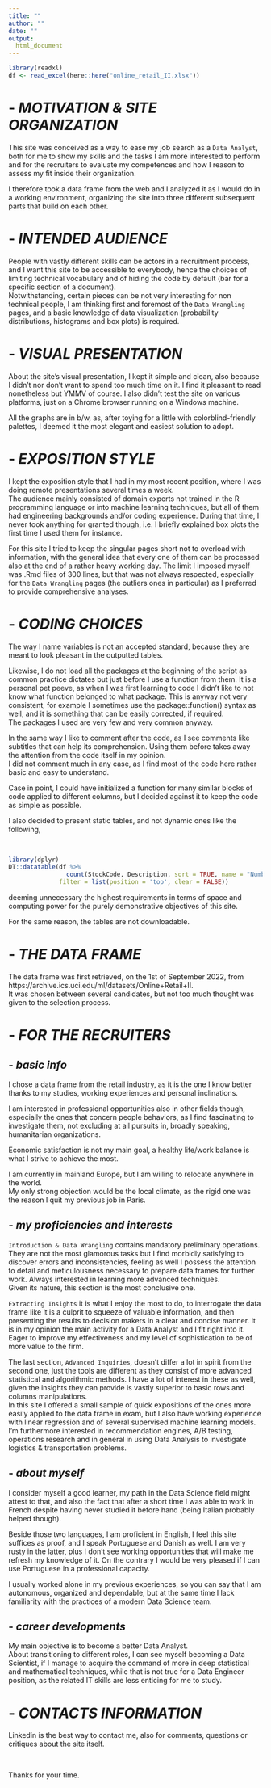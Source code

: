 ```yaml
---
title: ""
author: ""
date: ""
output: 
  html_document
---
```


```r
library(readxl)
df <- read_excel(here::here("online_retail_II.xlsx"))
```

# - *MOTIVATION & SITE ORGANIZATION*

This site was conceived as a way to ease my job search as a `Data Analyst`, both for me to show my skills and the tasks I am more interested to perform and for the recruiters to evaluate my competences and how I reason to assess my fit inside their organization.

I therefore took a data frame from the web and I analyzed it as I would do in a working environment, organizing the site into three different subsequent parts that build on each other.

# - *INTENDED AUDIENCE*

People with vastly different skills can be actors in a recruitment process, and I want this site to be accessible to everybody, hence the choices of limiting technical vocabulary and of hiding the code by default (bar for a specific section of a document).  
Notwithstanding, certain pieces can be not very interesting for non technical people, I am thinking first and foremost of the `Data Wrangling` pages, and a basic knowledge of data visualization (probability distributions, histograms and box plots) is required.

# - *VISUAL PRESENTATION*

About the site's visual presentation, I kept it simple and clean, also because I didn't nor don't want to spend too much time on it. I find it pleasant to read nonetheless but YMMV of course. I also didn't test the site on various platforms, just on a Chrome browser running on a Windows machine.

All the graphs are in b/w, as, after toying for a little with colorblind-friendly palettes, I deemed it the most elegant and easiest solution to adopt.

# - *EXPOSITION STYLE*

I kept the exposition style that I had in my most recent position, where I was doing remote presentations several times a week.   
The audience mainly consisted of domain experts not trained in the R programming language or into machine learning techniques, but all of them had engineering backgrounds and/or coding experience. During that time, I never took anything for granted though, i.e. I briefly explained box plots the first time I used them for instance.

For this site I tried to keep the singular pages short not to overload with information, with the general idea that every one of them can be processed also at the end of a rather heavy working day. The limit I imposed myself was .Rmd files of 300 lines, but that was not always respected, especially for the `Data Wrangling` pages (the outliers ones in particular) as I preferred to provide comprehensive analyses.

# - *CODING CHOICES*

The way I name variables is not an accepted standard, because they are meant to look pleasant in the outputted tables.

Likewise, I do not load all the packages at the beginning of the script as common practice dictates but just before I use a function from them. It is a personal pet peeve, as when I was first learning to code I didn't like to not know what function belonged to what package. This is anyway not very consistent, for example I sometimes use the package::function() syntax as well, and it is something that can be easily corrected, if required.  
The packages I used are very few and very common anyway.

In the same way I like to comment after the code, as I see comments like subtitles that can help its comprehension. Using them before takes away the attention from the code itself in my opinion.   
I did not comment much in any case, as I find most of the code here rather basic and easy to understand.

Case in point, I could have initialized a function for many similar blocks of code applied to different columns, but I decided against it to keep the code as simple as possible.

I also decided to present static tables, and not dynamic ones like the following,

<br>

```r
library(dplyr)
DT::datatable(df %>%
                count(StockCode, Description, sort = TRUE, name = "Number of Occurrences"),
              filter = list(position = 'top', clear = FALSE))
```

deeming unnecessary the highest requirements in terms of space and computing power for the purely demonstrative objectives of this site.

For the same reason, the tables are not downloadable.

# - *THE DATA FRAME*

The data frame was first retrieved, on the 1st of September 2022, from https://archive.ics.uci.edu/ml/datasets/Online+Retail+II.   
It was chosen between several candidates, but not too much thought was given to the selection process.

# - *FOR THE RECRUITERS*

## - *basic info*

I chose a data frame from the retail industry, as it is the one I know better thanks to my studies, working experiences and personal inclinations.

I am interested in professional opportunities also in other fields though, especially the ones that concern people behaviors, as I find fascinating to investigate them, not excluding at all pursuits in, broadly speaking, humanitarian organizations.

Economic satisfaction is not my main goal, a healthy life/work balance is what I strive to achieve the most.

I am currently in mainland Europe, but I am willing to relocate anywhere in the world.   
My only strong objection would be the local climate, as the rigid one was the reason I quit my previous job in Paris.

## - *my proficiencies and interests*

`Introduction & Data Wrangling` contains mandatory preliminary operations. They are not the most glamorous tasks but I find morbidly satisfying to discover errors and inconsistencies, feeling as well I possess the attention to detail and meticulousness necessary to prepare data frames for further work. Always interested in learning more advanced techniques.   
Given its nature, this section is the most conclusive one.

`Extracting Insights` it is what I enjoy the most to do, to interrogate the data frame like it is a culprit to squeeze of valuable information, and then presenting the results to decision makers in a clear and concise manner. It is in my opinion the main activity for a Data Analyst and I fit right into it. Eager to improve my effectiveness and my level of sophistication to be of more value to the firm.

The last section, `Advanced Inquiries`, doesn't differ a lot in spirit from the second one, just the tools are different as they consist of more advanced statistical and algorithmic methods. I have a lot of interest in these as well, given the insights they can provide is vastly superior to basic rows and columns manipulations.   
In this site I offered a small sample of quick expositions of the ones more easily applied to the data frame in exam, but I also have working experience with linear regression and of several supervised machine learning models.   
I'm furthermore interested in recommendation engines, A/B testing, operations research and in general in using Data Analysis to investigate logistics & transportation problems.

## - *about myself*

I consider myself a good learner, my path in the Data Science field might attest to that, and also the fact that after a short time I was able to work in French despite having never studied it before hand (being Italian probably helped though).

Beside those two languages, I am proficient in English, I feel this site suffices as proof, and I speak Portuguese and Danish as well. I am very rusty in the latter, plus I don't see working opportunities that will make me refresh my knowledge of it. On the contrary I would be very pleased if I can use Portuguese in a professional capacity.

I usually worked alone in my previous experiences, so you can say that I am autonomous, organized and dependable, but at the same time I lack familiarity with the practices of a modern Data Science team.

## - *career developments*

My main objective is to become a better Data Analyst.   
About transitioning to different roles, I can see myself becoming a Data Scientist, if I manage to acquire the command of more in deep statistical and mathematical techniques, while that is not true for a Data Engineer position, as the related IT skills are less enticing for me to study.

# - *CONTACTS INFORMATION*

Linkedin is the best way to contact me, also for comments, questions or critiques about the site itself.

<br>

Thanks for your time.